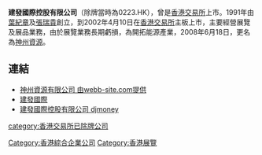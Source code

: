 '''建發國際控股有限公司'''（除牌當時為0223.HK），曾是[[香港交易所|香港交易所]]上市。1991年由[[葉紀章|葉紀章]]及[[張瑞貴|張瑞貴]]創立，到2002年4月10日在[[香港交易所|香港交易所]]主板上市，主要經營展覽及展品業務，由於展覽業務長期虧損，為開拓能源產業，2008年6月18日，更名為[[神州資源|神州資源]]。

==連結==
*[http://webb-site.com/dbpub/orgdata.asp?code=223 神州資源有限公司 由webb-site.com提供]
*[http://www.kenfair.com  建發國際] {{Wayback|url=http://www.kenfair.com/ |date=20220201163644 }}
*[http://www.moneydj.com/kmdj/wiki/wikiviewer.aspx?keyid=824c4435-1926-43e7-afde-33535a58006d 建發國際控股有限公司 djmoney] {{Wayback|url=http://www.moneydj.com/kmdj/wiki/wikiviewer.aspx?keyid=824c4435-1926-43e7-afde-33535a58006d |date=20160306192437 }}


[[Category:香港綜合企業公司|Category:香港綜合企業公司]]
[[category:香港交易所已除牌公司|category:香港交易所已除牌公司]]
[[Category:香港展覽|Category:香港展覽]]